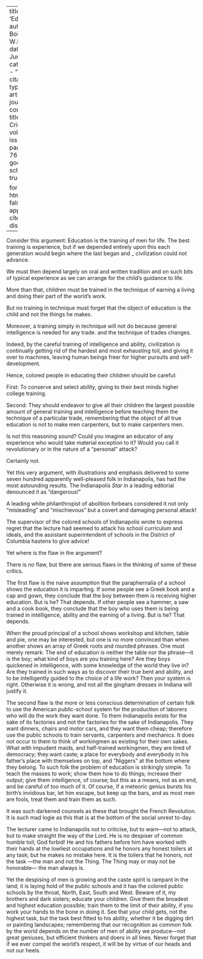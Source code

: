 
---
title: 'Education'
author: Du Bois, W.E.B.
date: Jun. 1912
categories: 
  - ""
citation: 
  type: article-journal
  container-title: The Crisis
  volume: 4
  issue: 2
  page: 74-76
google-scholar: true

format:
  html:
    toc: false
    appendix-cite-as: display
---



Consider this argument: Education is the training of men for life. The best training is experience, but if we depended entirely upon this each generation would begin where the last began and _ civilization could not advance. 

We must then depend largely on oral and written tradition and on such bits of typical experience as we can arrange for the child's guidance to life. 

More than that, children must be trained in the technique of earning a living and doing their part of the world's work. 

But no training in technique must forget that the object of education is the child and not the things he makes. 

Moreover, a training simply in technique will not do because general intelligence is needed for any trade. and the technique of trades changes. 

Indeed, by the careful training of intelligence and ability, civilization is continually getting rid of the hardest and most exhausting toil, and giving it over to machines, leaving human beings freer for higher pursuits and  self-development. 

Hence, colored people in educating their children should be careful: 

First: To conserve and select ability, giving to their best minds higher college training. 

Second: They should endeavor to give all their children the largest possible amount of general training and intelligence before teaching them the technique of a particular trade, remembering that the object of all true education is not to make men carpenters, but to make carpenters men. 

Is not this reasoning sound? Could you imagine an educator of any experience who would take material exception to it? Would you call it revolutionary or in the nature of a "personal" attack? 

Certainly not. 

Yet this very argument, with illustrations and emphasis delivered to some seven hundred apparently well-pleased folk in Indianapolis, has had the most astounding results. The Indianapolis *Star* in a leading editorial denounced it as "dangerous!" 

A leading white philanthropist of abolition forbears considered it not only "misleading" and "mischievous" but a covert and damaging personal attack! 

The supervisor of the colored schools of Indianapolis wrote to express regret that the lecture had seemed to attack his school curriculum and ideals, and the assistant superintendent of schools in the District of Columbia hastens to give advice! 

Yet where is the flaw in the argument? 

There is no flaw, but there are serious flaws in the thinking of some of these critics. 

The first flaw is the naive assumption that the paraphernalia of a school shows the education it is imparting. If some people see a Greek book and a cap and gown, they conclude that the boy between them is receiving higher education. But is he? That depends. If other people see a hammer, a saw and a cook book, they conclude that the boy who uses them is being trained in intélligence, ability and the earning of a living. But is he? That depends. 

When the proud principal of a school shows workshop and kitchen, table and pie, one may be interested, but one is no more convinced than when another shows an array of Greek roots and rounded phrases. One must merely remark: The end of education is neither the table nor the phrase—it is the boy; what kind of boys are you training here? Are they boys quickened in intelligence, with some knowledge of the world they live in? Are they trained in such ways as to discover their true bent and ability, and to be intelligently guided to the choice of a life work? Then your system is right. Otherwise it is wrong, and not all the gingham dresses in Indiana will justify it. 

The second flaw is the more or less conscious determination of certain folk to use the American public-school system for the production of laborers who will do the work they want done. To them Indianapolis exists for the sake of its factories and not the factories for the sake of Indianapolis. They want dinners, chairs and motor cars, and they want them cheap; therefore use the public schools to train servants, carpenters and mechanics. It does not occur to them to think of workingmen as existing for their own sakes. What with impudent maids, and half-trained workingmen, they are tired of democracy; they.want caste; a place for everybody and everybody in his father's place with themselves on top, and "Niggers" at the bottom where they belong. To such folk the problem of education is strikingly simple. To teach the masses to work; show them how to do things; increase their output; give them intelligence, of course; but this as a means, not as an end, and be careful of too much of it. Of course, if a meteoric genius bursts his birth's invidious bar, let him escape, but keep up the bars, and as most men are fools, treat them and train them as such. 

It was such darkened counsels as these that brought the French Revolution. It is such mad logie as this that is at the bottom of the social unrest to-day. 

The lecturer came to Indianapolis not to criticise, but to warn—not to attack, but to make straight the way of the Lord. He is no despiser of common humble toil; God forbid! He and his fathers before him have worked with their hands at the lowliest occupations and he honors any honest toilers at any task; but he makes no mistake here. It is the toilers that he honors, not the task —the man and not the Thing. The Thing may or may not be honorable— the man always is. 

Yet the despising of men is growing and the caste spirit is rampant in the land; it is laying hold of the public schools and it has the colored public schools by the throat, North, East, South and West. Beware of it, my brothers and dark sisters; educate your children. Give them the broadest and highest education possible; train them to the limit of their ability, if you work your hands to the bone in doing it. See that your child gets, not the highest task, but the task best fitted to his ability, whether it be digging dirt or painting landscapes; remembering that our recognition as common folk by the world depends on the number of men of ability we produce—not great geniuses, but efficient thinkers and doers in all lines. Never forget that if we ever compel the world's respect, it will be by virtue of our heads and not our heels. 

